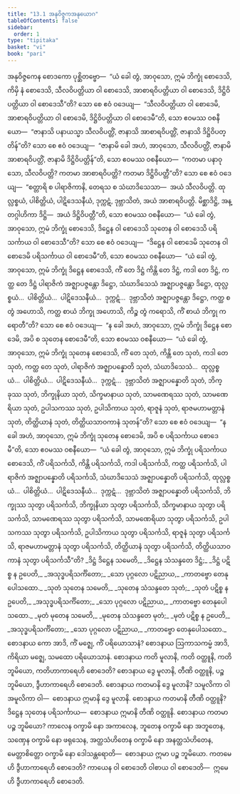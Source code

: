 ```yaml
---
title: "13.1 အနုဝိဇ္ဇကအနုယောဂ"
tableOfContents: false
sidebar:
  order: 1
type: "tipitaka"
basket: "vi"
book: "pari"
---
```



<DynamicBreadcrumb />

<Division number="360" book="pari">

<Paragraph number="1792" book="pari">
အနုဝိဇ္ဇကေန စောဒကော ပုစ္ဆိတဗ္ဗော—  “ယံ ခေါ တွံ, အာဝုသော, ဣမံ ဘိက္ခုံ စောဒေသိ, ကိမှိ နံ စောဒေသိ, သီလဝိပတ္တိယာ ဝါ စောဒေသိ, အာစာရဝိပတ္တိယာ ဝါ စောဒေသိ, ဒိဋ္ဌိဝိပတ္တိယာ ဝါ စောဒေသီ”တိ? သော စေ ဧဝံ ဝဒေယျ—  “သီလဝိပတ္တိယာ ဝါ စောဒေမိ, အာစာရဝိပတ္တိယာ ဝါ စောဒေမိ, ဒိဋ္ဌိဝိပတ္တိယာ ဝါ စောဒေမီ”တိ, သော ဧဝမဿ ဝစနီယော—  “ဇာနာသိ ပနာယသ္မာ သီလဝိပတ္တိံ, ဇာနာသိ အာစာရဝိပတ္တိံ, ဇာနာသိ ဒိဋ္ဌိဝိပတ္တိန်”တိ? သော စေ ဧဝံ ဝဒေယျ—  “ဇာနာမိ ခေါ အဟံ, အာဝုသော, သီလဝိပတ္တိံ, ဇာနာမိ အာစာရဝိပတ္တိံ, ဇာနာမိ ဒိဋ္ဌိဝိပတ္တိန်”တိ, သော ဧဝမဿ ဝစနီယော—  “ကတမာ ပနာဝုသော, သီလဝိပတ္တိ? ကတမာ အာစာရဝိပတ္တိ? ကတမာ ဒိဋ္ဌိဝိပတ္တီ”တိ? သော စေ ဧဝံ ဝဒေယျ—  “စတ္တာရိ စ ပါရာဇိကာနိ, တေရသ စ သံဃာဒိသေသာ—  အယံ သီလဝိပတ္တိ. ထုလ္လစ္စယံ, ပါစိတ္တိယံ, ပါဋိဒေသနီယံ, ဒုက္ကဋံ, ဒုဗ္ဘာသိတံ, အယံ အာစာရဝိပတ္တိ. မိစ္ဆာဒိဋ္ဌိ, အန္တဂ္ဂါဟိကာ ဒိဋ္ဌိ—  အယံ ဒိဋ္ဌိဝိပတ္တီ”တိ, သော ဧဝမဿ ဝစနီယော—  “ယံ ခေါ တွံ, အာဝုသော, ဣမံ ဘိက္ခုံ စောဒေသိ, ဒိဋ္ဌေန ဝါ စောဒေသိ သုတေန ဝါ စောဒေသိ ပရိသင်္ကာယ ဝါ စောဒေသီ”တိ? သော စေ ဧဝံ ဝဒေယျ—  “ဒိဋ္ဌေန ဝါ စောဒေမိ သုတေန ဝါ စောဒေမိ ပရိသင်္ကာယ ဝါ စောဒေမီ”တိ, သော ဧဝမဿ ဝစနီယော—  “ယံ ခေါ တွံ, အာဝုသော, ဣမံ ဘိက္ခုံ ဒိဋ္ဌေန စောဒေသိ, ကိံ တေ ဒိဋ္ဌံ ကိန္တိ တေ ဒိဋ္ဌံ, ကဒါ တေ ဒိဋ္ဌံ, ကတ္ထ တေ ဒိဋ္ဌံ ပါရာဇိကံ အဇ္ဈာပဇ္ဇန္တော ဒိဋ္ဌော, သံဃာဒိသေသံ အဇ္ဈာပဇ္ဇန္တော ဒိဋ္ဌော, ထုလ္လစ္စယံ…  ပါစိတ္တိယံ…  ပါဋိဒေသနီယံ…  ဒုက္ကဋံ…  ဒုဗ္ဘာသိတံ အဇ္ဈာပဇ္ဇန္တော ဒိဋ္ဌော, ကတ္ထ စ တွံ အဟောသိ, ကတ္ထ စာယံ ဘိက္ခု အဟောသိ, ကိဉ္စ တွံ ကရောသိ, ကိံ စာယံ ဘိက္ခု ကရောတီ”တိ? သော စေ ဧဝံ ဝဒေယျ—  “န ခေါ အဟံ, အာဝုသော, ဣမံ ဘိက္ခုံ ဒိဋ္ဌေန စောဒေမိ, အပိ စ သုတေန စောဒေမီ”တိ, သော ဧဝမဿ ဝစနီယော—  “ယံ ခေါ တွံ, အာဝုသော, ဣမံ ဘိက္ခုံ သုတေန စောဒေသိ, ကိံ တေ သုတံ, ကိန္တိ တေ သုတံ, ကဒါ တေ သုတံ, ကတ္ထ တေ သုတံ, ပါရာဇိကံ အဇ္ဈာပန္နောတိ သုတံ, သံဃာဒိသေသံ…  ထုလ္လစ္စယံ…  ပါစိတ္တိယံ…  ပါဋိဒေသနီယံ…  ဒုက္ကဋံ…  ဒုဗ္ဘာသိတံ အဇ္ဈာပန္နောတိ သုတံ, ဘိက္ခုဿ သုတံ, ဘိက္ခုနိယာ သုတံ, သိက္ခမာနာယ သုတံ, သာမဏေရဿ သုတံ, သာမဏေရိယာ သုတံ, ဥပါသကဿ သုတံ, ဥပါသိကာယ သုတံ, ရာဇူနံ သုတံ, ရာဇမဟာမတ္တာနံ သုတံ, တိတ္ထိယာနံ သုတံ, တိတ္ထိယသာဝကာနံ သုတန်”တိ? သော စေ ဧဝံ ဝဒေယျ—  “န ခေါ အဟံ, အာဝုသော, ဣမံ ဘိက္ခုံ သုတေန စောဒေမိ, အပိ စ ပရိသင်္ကာယ စောဒေမီ”တိ, သော ဧဝမဿ ဝစနီယော—  “ယံ ခေါ တွံ, အာဝုသော, ဣမံ ဘိက္ခုံ ပရိသင်္ကာယ စောဒေသိ, ကိံ ပရိသင်္ကသိ, ကိန္တိ ပရိသင်္ကသိ, ကဒါ ပရိသင်္ကသိ, ကတ္ထ ပရိသင်္ကသိ, ပါရာဇိကံ အဇ္ဈာပန္နောတိ ပရိသင်္ကသိ, သံဃာဒိသေသံ အဇ္ဈာပန္နောတိ ပရိသင်္ကသိ, ထုလ္လစ္စယံ…  ပါစိတ္တိယံ…  ပါဋိဒေသနီယံ…  ဒုက္ကဋံ…  ဒုဗ္ဘာသိတံ အဇ္ဈာပန္နောတိ ပရိသင်္ကသိ, ဘိက္ခုဿ သုတွာ ပရိသင်္ကသိ, ဘိက္ခုနိယာ သုတွာ ပရိသင်္ကသိ, သိက္ခမာနာယ သုတွာ ပရိသင်္ကသိ, သာမဏေရဿ သုတွာ ပရိသင်္ကသိ, သာမဏေရိယာ သုတွာ ပရိသင်္ကသိ, ဥပါသကဿ သုတွာ ပရိသင်္ကသိ, ဥပါသိကာယ သုတွာ ပရိသင်္ကသိ, ရာဇူနံ သုတွာ ပရိသင်္ကသိ, ရာဇမဟာမတ္တာနံ သုတွာ ပရိသင်္ကသိ, တိတ္ထိယာနံ သုတွာ ပရိသင်္ကသိ, တိတ္ထိယသာဝကာနံ သုတွာ ပရိသင်္ကသီ”တိ?
</Paragraph>

</Division>
<Division number="361" book="pari">

<Paragraph number="1793" type="verses" book="pari">
_ဒိဋ္ဌံ ဒိဋ္ဌေန သမေတိ,_  
_ဒိဋ္ဌေန သံသန္ဒတေ ဒိဋ္ဌံ;_  
_ဒိဋ္ဌံ ပဋိစ္စ န ဥပေတိ,_  
_အသုဒ္ဓပရိသင်္ကိတော;_  
_သော ပုဂ္ဂလော ပဋိညာယ,_  
_ကာတဗ္ဗော တေနုပေါသထော._  

</Paragraph>

<Paragraph number="1794" type="verses" book="pari">
_သုတံ သုတေန သမေတိ,_  
_သုတေန သံသန္ဒတေ သုတံ;_  
_သုတံ ပဋိစ္စ န ဥပေတိ,_  
_အသုဒ္ဓပရိသင်္ကိတော;_  
_သော ပုဂ္ဂလော ပဋိညာယ,_  
_ကာတဗ္ဗော တေနုပေါသထော._  

</Paragraph>

<Paragraph number="1795" type="verses" book="pari">
_မုတံ မုတေန သမေတိ,_  
_မုတေန သံသန္ဒတေ မုတံ;_  
_မုတံ ပဋိစ္စ န ဥပေတိ,_  
_အသုဒ္ဓပရိသင်္ကိတော;_  
_သော ပုဂ္ဂလော ပဋိညာယ,_  
_ကာတဗ္ဗော တေနုပေါသထော._  

</Paragraph>

</Division>
<Division number="362" book="pari">

<Paragraph number="1796" book="pari">
စောဒနာယ ကော အာဒိ, ကိံ မဇ္ဈေ, ကိံ ပရိယောသာနံ? စောဒနာယ ဩကာသကမ္မံ အာဒိ, ကိရိယာ မဇ္ဈေ, သမထော ပရိယောသာနံ. စောဒနာယ ကတိ မူလာနိ, ကတိ ဝတ္ထူနိ, ကတိ ဘူမိယော, ကတိဟာကာရေဟိ စောဒေတိ? စောဒနာယ ဒွေ မူလာနိ, တီဏိ ဝတ္ထူနိ, ပဉ္စ ဘူမိယော, ဒွီဟာကာရေဟိ စောဒေတိ. စောဒနာယ ကတမာနိ ဒွေ မူလာနိ? သမူလိကာ ဝါ အမူလိကာ ဝါ—  စောဒနာယ ဣမာနိ ဒွေ မူလာနိ. စောဒနာယ ကတမာနိ တီဏိ ဝတ္ထူနိ? ဒိဋ္ဌေန သုတေန ပရိသင်္ကာယ—  စောဒနာယ ဣမာနိ တီဏိ ဝတ္ထူနိ. စောဒနာယ ကတမာ ပဉ္စ ဘူမိယော? ကာလေန ဝက္ခာမိ နော အကာလေန, ဘူတေန ဝက္ခာမိ နော အဘူတေန, သဏှေန ဝက္ခာမိ နော ဖရုသေန, အတ္ထသံဟိတေန ဝက္ခာမိ နော အနတ္ထသံဟိတေန, မေတ္တာစိတ္တော ဝက္ခာမိ နော ဒေါသန္တရောတိ—  စောဒနာယ ဣမာ ပဉ္စ ဘူမိယော.
</Paragraph>

<Paragraph number="1797" book="pari">
ကတမေဟိ ဒွီဟာကာရေဟိ စောဒေတိ? ကာယေန ဝါ စောဒေတိ ဝါစာယ ဝါ စောဒေတိ—  ဣမေဟိ ဒွီဟာကာရေဟိ စောဒေတိ.
</Paragraph>
</Division>